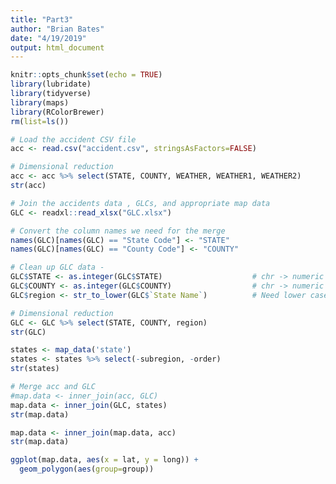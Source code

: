 ```yaml
---
title: "Part3"
author: "Brian Bates"
date: "4/19/2019"
output: html_document
---
```


```r
knitr::opts_chunk$set(echo = TRUE)
library(lubridate)
library(tidyverse)
library(maps)
library(RColorBrewer)
rm(list=ls())
```

```r
# Load the accident CSV file
acc <- read.csv("accident.csv", stringsAsFactors=FALSE)

# Dimensional reduction
acc <- acc %>% select(STATE, COUNTY, WEATHER, WEATHER1, WEATHER2)
str(acc)
```

```r
# Join the accidents data , GLCs, and appropriate map data
GLC <- readxl::read_xlsx("GLC.xlsx")

# Convert the column names we need for the merge
names(GLC)[names(GLC) == "State Code"] <- "STATE"
names(GLC)[names(GLC) == "County Code"] <- "COUNTY"

# Clean up GLC data - 
GLC$STATE <- as.integer(GLC$STATE)                    # chr -> numeric
GLC$COUNTY <- as.integer(GLC$COUNTY)                  # chr -> numeric
GLC$region <- str_to_lower(GLC$`State Name`)          # Need lower case state names

# Dimensional reduction
GLC <- GLC %>% select(STATE, COUNTY, region)
str(GLC)
```

```r
states <- map_data('state')
states <- states %>% select(-subregion, -order)
str(states)
```

```r
# Merge acc and GLC
#map.data <- inner_join(acc, GLC)
map.data <- inner_join(GLC, states)
str(map.data)
```

```r
map.data <- inner_join(map.data, acc)
str(map.data)
```

```r
ggplot(map.data, aes(x = lat, y = long)) + 
  geom_polygon(aes(group=group))
```